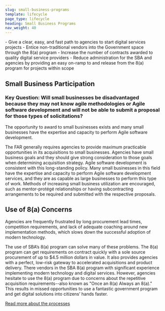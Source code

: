 ```yaml
---
slug: small-business-programs
template: lifecycle
page_type: lifecycle
heading: Small Business Programs
nav_weight: 40
---
```

<Summary>
- Give a clear, easy, and fast path to agencies to start digital services projects
- Entice non-traditional vendors into the Government space through the 8(a) program
- Increase the number of contracts awarded to quality digital service providers
- Reduce administration for the SBA and agencies by providing an easy on-ramp to and release from the 8(a) program for projects within scope
</Summary>

## Small Business Participation
### Key Question: Will small businesses be disadvantaged because they may not know agile methodologies or Agile software development and will not be able to submit a proposal for those types of solicitations?

The opportunity to award to small businesses exists and many small businesses have the expertise and capacity to perform Agile software development.

The FAR generally requires agencies to provide maximum practicable opportunities in its acquisitions to small businesses. Agencies have small business goals and they should give strong consideration to those goals when determining acquisition strategy. Agile software development is consistent with this long-standing policy. Many small businesses in this field have the expertise and capacity to perform Agile software development services, and they are as capable as large businesses to perform this type of work. Methods of increasing small business utilization are encouraged, such as mentor-protégé relationships or having subcontracting arrangements to be required and submitted with the respective proposals.

## Use of 8(a) Concerns

Agencies are frequently frustrated by long procurement lead times, competition requirements, and lack of adequate coaching around new implementation methods, which slows down the successful adoption of modern technology.

The use of SBA’s 8(a) program can solve many of these problems. The 8(a) program can get requirements on contract quickly with a sole source procurement of up to $4.5 million dollars in value. It also provides agencies with a perfect, low-risk gateway to accelerated acquisitions and product delivery. There vendors in the SBA 8(a) program with significant experience implementing modern technology and digital services. However, agencies hesitate to use the 8(a) program due to concerns about the repetitive acquisition requirements--also known as "Once an 8(a) Always an 8(a)." This results in missed opportunities to use a fantastic government program and get digital solutions into citizens’ hands faster.

[Read more about the processes](https://usds.github.io/techfar-hub-website-v3/get-started/8a/)
